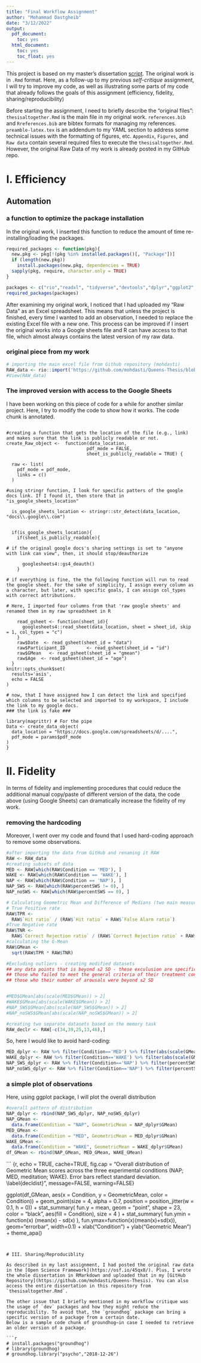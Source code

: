 ```yaml
---
title: "Final Workflow Assignment"
author: "Mohammad Dastgheib"
date: "3/12/2022"
output:
  pdf_document:
    toc: yes
  html_document:
    toc: yes
    toc_float: yes
---
```


This project is based on my master's dissertation [script](https://github.com/mohdasti/PSYC259_Final_Workflow_Project/blob/main/thesisaltogether.Rmd). The original work is in `.Rmd` format. Here, as a follow-up to my previous *self-critique* assignment, I will try to improve my code, as well as illustrating some parts of my code that already follows the goals of this assignment (efficiency, fidelity, sharing/reproducibility)

Before starting the assignment, I need to briefly describe the "original files":
`thesisaltogether.Rmd` is the main file in my original work. `references.bib` and `Rreferences.bib` are bibtex formats for managing my references. `preamble-latex.tex` is an addendum to my YAML section to address some technical issues with the formatting of figures, etc. `Appendix`, `Figures`, and `Raw data` contain several required files to execute the `thesisaltogether.Rmd`. However, the original Raw Data of my work is already posted in my GitHub repo.


# I. Efficiency

## Automation

### a function to optimize the package installation

In the original work, I inserted this function to reduce the amount of time re-installing/loading the packages.

```r
required_packages <- function(pkg){
  new.pkg <- pkg[!(pkg %in% installed.packages()[, "Package"])]
  if (length(new.pkg)) 
    install.packages(new.pkg, dependencies = TRUE)
  sapply(pkg, require, character.only = TRUE)
}

packages <- c("rio","readxl", "tidyverse","devtools","dplyr","ggplot2","magrittr","Hmisc","psycho","lmerTest","rstanarm","jtools","bayesplot","corrplot")
required_packages(packages)
```


After examining my original work, I noticed that I had uploaded my "Raw Data" as an Excel spreadsheet. This means that unless the project is finished, every time I wanted to add an observation, I needed to replace the existing Excel file with a new one. This process can be improved if I insert the original works into a Google sheets file and R can have access to that file, which almost always contains the latest version of my raw data.

### original piece from my work

```r
# importing the main excel file from Github repository (mohdasti)
RAW_data <- rio::import('https://github.com/mohdasti/Queens-Thesis/blob/master/Raw%20data/RAW_data.xlsx?raw=true', na="N/A")
#View(RAW_data)
```


### The improved version with access to the Google Sheets

I have been working on this piece of code for a while for another similar project. Here, I try to modify the code to show how it works. 
The code chunk is annotated.

```{}

#creating a function that gets the location of the file (e.g., link) and makes sure that the link is publicly readable or not.
create_Raw_object <-  function(data_location,
                              pdf_mode = FALSE,
                              sheet_is_publicly_readable = TRUE) {

  raw <- list(
    pdf_mode = pdf_mode,
    links = c()
  )

#using stringr function, I look for specific patters of the google docs link. If I found it, then store that in "is_google_sheets_location"

  is_google_sheets_location <- stringr::str_detect(data_location, "docs\\.google\\.com")

  
  if(is_google_sheets_location){
    if(sheet_is_publicly_readable){
    
# if the original google docs's sharing settings is set to "anyone with link can view", then, it should stop/deauthorize

      googlesheets4::gs4_deauth()
    }
      
# if everything is fine, the the following function will run to read the google sheet. For the sake of simplicity, I assign every column as a character, but later, with specific goals, I can assign col_types with correct attributions.
      
# Here, I imported four columns from that 'raw google sheets' and renamed them in my raw spreadsheet in R  

    read_gsheet <- function(sheet_id){
      googlesheets4::read_sheet(data_location, sheet = sheet_id, skip = 1, col_types = "c")
    }
    raw$Date  <- read_gsheet(sheet_id = "data")
    raw$Participant_ID        <- read_gsheet(sheet_id = "id")
    raw$GMean   <- read_gsheet(sheet_id = "gmean")
    raw$Age  <- read_gsheet(sheet_id = "age")
  }
knitr::opts_chunk$set(
  results='asis',
  echo = FALSE
)

# now, that I have assigned how I can detect the link and specified which columns to be selected and imported to my workspace, I include the link to my google docs.
### the link is fake ###

library(magrittr) # For the pipe
Data <- create_data_object(
  data_location = "https://docs.google.com/spreadsheets/d/....",  
  pdf_mode = params$pdf_mode
)
}

```


# II. Fidelity

In terms of fidelity and implementing procedures that could reduce the additional manual copy/paste of different version of the data, the code above (using Google Sheets) can dramatically increase the fidelity of my work. 

### removing the hardcoding 

Moreover, I went over my code and found that I used hard-coding approach to remove some observations.

```r
#after importing the data from GitHub and renaming it RAW
RAW <- RAW_data
#creating subsets of data 
MED <- RAW[which(RAW$Condition == 'MED'), ]
WAKE <- RAW[which(RAW$Condition == 'WAKE'), ]
NAP <- RAW[which(RAW$Condition == 'NAP'), ]
NAP_SWS <- RAW[which(RAW$percentSWS != 0), ]
NAP_noSWS <- RAW[which(RAW$percentSWS == 0), ]

# Calculating Geometric Mean and Difference of Medians (two main measures of performance for the declarative and non-declarative memory)
# True Positive rate
RAW$TPR <-
  RAW$`Hit ratio` / (RAW$`Hit ratio` + RAW$`False Alarm ratio`)
#True Negative rate
RAW$TNR <-
  RAW$`Correct Rejection ratio` / (RAW$`Correct Rejection ratio` + RAW$`Miss ratio`)
#calculating the G-Mean
RAW$GMean <- 
  sqrt(RAW$TPR * RAW$TNR)

#Excluding outliers - creating modified datasets
## any data points that is beyond ±2 SD - these exculusion are specific to each task (one participant may be excluded from declarative task (for being over ±2 SD), but its score for non-declarative memory may be used)
## those who failed to meet the general criteria of their treatment condition (i.e. falling asleep in MED)
## those who their number of arousals were beyond ±2 SD 


#MED$GMean[abs(scale(MED$GMean)) > 2]
#WAKE$GMean[abs(scale(WAKE$GMean)) > 2]
#NAP_SWS$GMean[abs(scale(NAP_SWS$GMean)) > 2]
#NAP_noSWS$GMean[abs(scale(NAP_noSWS$GMean)) > 2]

#creating two separate datasets based on the memory task
RAW_declr <- RAW[-c(34,39,25,13,46),]

```

So, here I would like to avoid hard-coding:

```r

MED_dplyr <- RAW %>% filter(Condition=='MED') %>% filter(abs(scale(GMean)) < 2)
WAKE_dplyr <- RAW %>% filter(Condition=='WAKE') %>% filter(abs(scale(GMean)) < 2)
NAP_SWS_dplyr <- RAW %>% filter(Condition=='NAP') %>% filter(percentSWS != 0) %>% filter(abs(scale(GMean)) < 2)
NAP_noSWS_dplyr <- RAW %>% filter(Condition=='NAP') %>% filter(percentSWS == 0) %>% filter(abs(scale(GMean)) < 2)

```


### a simple plot of observations

Here, using ggplot package, I will plot the overall distribution

``` r
#overall pattern of distribution
NAP_dplyr <- rbind(NAP_SWS_dplyr, NAP_noSWS_dplyr)
NAP_GMean <-
  data.frame(Condition = "NAP", GeometricMean = NAP_dplyr$GMean)
MED_GMean <-
  data.frame(Condition = "MED", GeometricMean = MED_dplyr$GMean)
WAKE_GMean <-
  data.frame(Condition = "WAKE", GeometricMean = WAKE_dplyr$GMean)
df_GMean <- rbind(NAP_GMean, MED_GMean, WAKE_GMean)
```

``` {r, echo = TRUE, cache=TRUE, fig.cap = "Overall distribution of Geometric Mean scores across the three experimental conditions (NAP; MED, meditation; WAKE).  Error bars reflect standard deviation. \\label{decldist}", message=FALSE, warning=FALSE}


ggplot(df_GMean, aes(x = Condition, y = GeometricMean, color = Condition)) +
  geom_point(size = 4,
             alpha = 0.7,
             position = position_jitter(w = 0.1, h = 0)) +
  stat_summary(
    fun.y = mean,
    geom = "point",
    shape = 23,
    color = "black",
    aes(fill = Condition),
    size = 4
  ) +
  stat_summary(
    fun.ymin = function(x)
      (mean(x) - sd(x)
      ),
    fun.ymax=function(x)(mean(x)+sd(x)),
    geom="errorbar", width=0.1) + xlab("Condition") + ylab("Geometric Mean") +
    theme_apa()
```


# III. Sharing/Reproduciblity

As described in my last assignment, I had posted the original raw data in the [Open Science Framework](https://osf.io/45qx8/). Plus, I wrote the whole dissertation in RMarkdown and uploaded that in my [GitHub Repository](https://github.com/mohdasti/Queens-Thesis). You can also access the entire dissertation in this repository from  `thesisaltogether.Rmd`. 

The other issue that I briefly mentioned in my workflow critique was the usage of `dev` packages and how they might reduce the reproducibility. To avoid that, the `groundhog` package can bring a specific version of a package from a certain date. 
Below is a sample code chunk of groundhog—in case I needed to retrieve an older version of a package.

```r
# install.packages("groundhog")
# library(groundhog)
# groundhog.library("psycho","2018-12-26")
```



